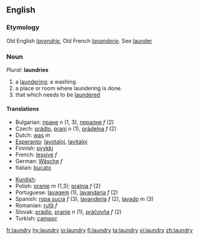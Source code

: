 ==English==

===Etymology===

Old English ''[[lavendrie]]'', Old French ''[[lavanderie]]''. See [[launder]]

===Noun===
''Plural'': '''laundries'''

# a [[laundering]]; a washing.
# a place or room where laundering is done.
# that which needs to be [[launder]]ed

====Translations====
{{top}}
*Bulgarian: [[пране]] ''n'' (1, 3), [[пералня]] ''f'' (2)
*Czech: [[prádlo]], [[praní]] ''n'' (1), [[prádelna]]  ''f'' (2) 
*Dutch: [[was]] ''m''
*[[Esperanto]]: [[lavotaĵoj]], [[lavitaĵoj]]
*Finnish: [[pyykki]]
*French: [[lessive]] ''f''
*German: [[Wäsche]] ''f''
*Italian: [[bucato]] {{m}}
{{mid}}
*[[Kurdish]]: {{trad|ku|balav}} {{f}}
*Polish: [[pranie]] ''m'' (1,3); [[pralnia]] ''f'' (2)
*Portuguese: [[lavagem]] (1), [[lavandaria]] ''f'' (2)
*Spanish: [[ropa sucia]] ''f'' (3), [[lavandería]] ''f'' (2), [[lavado]] ''m'' (3)
*Romanian: [[rufă]] ''f''
*Slovak: [[prádlo]], [[pranie]] ''n'' (1), [[práčovňa]]  ''f'' (2)
*Turkish: [[çamaşır]]
{{bottom}}

[[fr:laundry]]
[[hy:laundry]]
[[io:laundry]]
[[fi:laundry]]
[[ta:laundry]]
[[vi:laundry]]
[[zh:laundry]]